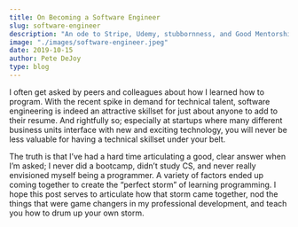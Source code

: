 ```yaml
---
title: On Becoming a Software Engineer
slug: software-engineer
description: "An ode to Stripe, Udemy, stubbornness, and Good Mentorship."
image: "./images/software-engineer.jpeg"
date: 2019-10-15
author: Pete DeJoy
type: blog
---
```



I often get asked by peers and colleagues about how I learned how to program. With the recent spike in demand for technical talent, software engineering is indeed an attractive skillset for just about anyone to add to their resume. And rightfully so; especially at startups where many different business units interface with new and exciting technology, you will never be less valuable for having a technical skillset under your belt.

The truth is that I’ve had a hard time articulating a good, clear answer when I’m asked; I never did a bootcamp, didn’t study CS, and never really envisioned myself being a programmer. A variety of factors ended up coming together to create the “perfect storm” of learning programming. I hope this post serves to articulate how that storm came together, nod the things that were game changers in my professional development, and teach you how to drum up your own storm.

